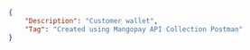 ```json REST  

{
    "Description": "Customer wallet",
    "Tag": "Created using Mangopay API Collection Postman"
}  
```